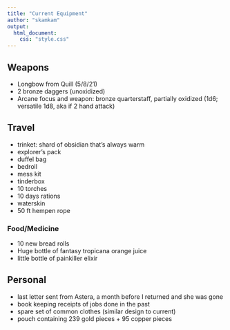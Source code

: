 ```yaml
---
title: "Current Equipment"
author: "skamkam"
output:
  html_document:
    css: "style.css"
---
```


## Weapons

- Longbow from Quill (5/8/21)
- 2 bronze daggers (unoxidized)
- Arcane focus and weapon: bronze quarterstaff, partially oxidized (1d6; versatile 1d8, aka if 2 hand attack)

## Travel

- trinket: shard of obsidian that’s always warm
- explorer’s pack
+ duffel bag
+ bedroll
+ mess kit
+ tinderbox
+ 10 torches
+ 10 days rations
+ waterskin
+ 50 ft hempen rope


### Food/Medicine

- 10 new bread rolls
- Huge bottle of fantasy tropicana orange juice
- little bottle of painkiller elixir

## Personal

- last letter sent from Astera, a month before I returned and she was gone
- book keeping receipts of jobs done in the past
- spare set of common clothes (similar design to current)
- pouch containing 239 gold pieces + 95 copper pieces



